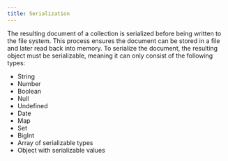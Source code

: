```yaml
---
title: Serialization
---
```


The resulting document of a collection is serialized before being written to the file system. This process ensures the document can be stored in a file and later read back into memory. To serialize the document, the resulting object must be serializable, meaning it can only consist of the following types:

* String
* Number
* Boolean
* Null
* Undefined
* Date
* Map
* Set
* BigInt
* Array of serializable types
* Object with serializable values